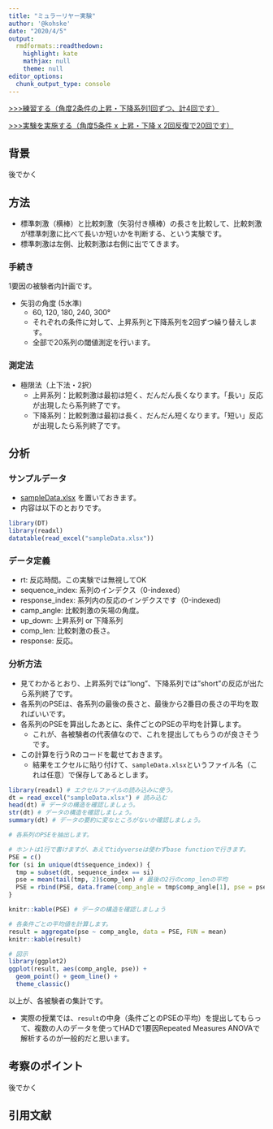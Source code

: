 ```yaml
---
title: "ミュラーリヤー実験"
author: '@kohske'
date: "2020/4/5"
output:
  rmdformats::readthedown:
    highlight: kate
    mathjax: null
    theme: null
editor_options: 
  chunk_output_type: console
---
```


[>>>練習する（角度2条件の上昇・下降系列1回ずつ、計4回です）](experiment_p.html)

[>>>実験を実施する（角度5条件 x 上昇・下降 x 2回反復で20回です）](experiment.html)

## 背景

後でかく

## 方法

- 標準刺激（横棒）と比較刺激（矢羽付き横棒）の長さを比較して、比較刺激が標準刺激に比べて長いか短いかを判断する、という実験です。
- 標準刺激は左側、比較刺激は右側に出でてきます。

### 手続き

1要因の被験者内計画です。

- 矢羽の角度 (5水準)
  - 60, 120, 180, 240, 300°
  - それぞれの条件に対して、上昇系列と下降系列を2回ずつ繰り替えします。
  - 全部で20系列の閾値測定を行います。
  
### 測定法 

- 極限法（上下法・2択）
  - 上昇系列：比較刺激は最初は短く、だんだん長くなります。「長い」反応が出現したら系列終了です。
  - 下降系列：比較刺激は最初は長く、だんだん短くなります。「短い」反応が出現したら系列終了です。

## 分析

### サンプルデータ

- [sampleData.xlsx](sampleData.xlsx) を置いておきます。
- 内容は以下のとおりです。

```r
library(DT)
library(readxl)
datatable(read_excel("sampleData.xlsx"))
```

### データ定義

- rt: 反応時間。この実験では無視してOK
- sequence_index: 系列のインデクス（0-indexed）
- response_index: 系列内の反応のインデクスです（0-indexed)
- camp_angle: 比較刺激の矢場の角度。
- up_down: 上昇系列 or 下降系列
- comp_len: 比較刺激の長さ。
- response: 反応。

### 分析方法

- 見てわかるとおり、上昇系列では"long"、下降系列では"short"の反応が出たら系列終了です。
- 各系列のPSEは、各系列の最後の長さと、最後から2番目の長さの平均を取ればいいです。
- 各系列のPSEを算出したあとに、条件ごとのPSEの平均を計算します。
  - これが、各被験者の代表値なので、これを提出してもらうのが良さそうです。
- この計算を行うRのコードを載せておきます。
  - 結果をエクセルに貼り付けて、`sampleData.xlsx`というファイル名（これは任意）で保存してあるとします。

```r
library(readxl) # エクセルファイルの読み込みに使う。
dt = read_excel("sampleData.xlsx") # 読み込む
head(dt) # データの構造を確認しましょう。
str(dt) # データの構造を確認しましょう。
summary(dt) # データの要約に変なところがないか確認しましょう。

# 各系列のPSEを抽出します。

# ホントは1行で書けますが、あえてtidyverseは使わずbase functionで行きます。
PSE = c()
for (si in unique(dt$sequence_index)) {
  tmp = subset(dt, sequence_index == si)
  pse = mean(tail(tmp, 2)$comp_len) # 最後の2行のcomp_lenの平均
  PSE = rbind(PSE, data.frame(comp_angle = tmp$comp_angle[1], pse = pse))
}

knitr::kable(PSE) # データの構造を確認しましょう

# 各条件ごとの平均値を計算します。
result = aggregate(pse ~ comp_angle, data = PSE, FUN = mean)
knitr::kable(result) 

# 図示
library(ggplot2)
ggplot(result, aes(comp_angle, pse)) + 
  geom_point() + geom_line() +
  theme_classic()
```

以上が、各被験者の集計です。

- 実際の授業では、`result`の中身（条件ごとのPSEの平均）を提出してもらって、複数の人のデータを使ってHADで1要因Repeated Measures ANOVAで解析するのが一般的だと思います。

## 考察のポイント

後でかく

## 引用文献

